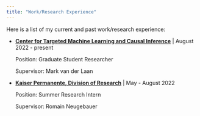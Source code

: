 ```yaml
---
title: "Work/Research Experience"
---
```


Here is a list of my current and past work/research experience:

-   [**Center for Targeted Machine Learning and Causal Inference**](https://ctml.berkeley.edu/) \| August 2022 - present

    Position: Graduate Student Researcher

    Supervisor: Mark van der Laan

-   [**Kaiser Permanente, Division of Research**](https://divisionofresearch.kaiserpermanente.org/) \| May - August 2022

    Position: Summer Research Intern

    Supervisor: Romain Neugebauer
